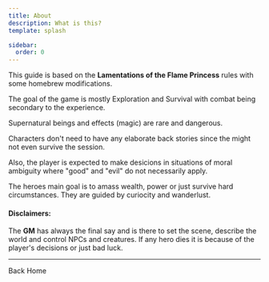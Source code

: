 ```yaml
---
title: About
description: What is this?
template: splash

sidebar:
  order: 0
---
```



This guide is based on the **Lamentations of the Flame Princess** rules with some homebrew modifications.

The goal of the game is mostly Exploration and Survival with combat being secondary to the experience.

Supernatural beings and effects (magic) are rare and dangerous.

Characters don't need to have any elaborate back stories since the might not even survive the session.

Also, the player is expected to make desicions in situations of moral ambiguity where "good" and "evil" do not
necessarily apply.

The heroes main goal is to amass wealth, power or just survive hard circumstances. They are guided by curiocity and
wanderlust.

#### Disclaimers:

The **GM** has always the final say and is there to set the scene, describe the world and control NPCs and creatures. If
any hero dies it is because of the player's decisions or just bad luck.

---

<LinkButton href="/" variant="secondary" icon="left-arrow" iconPlacement="start">
  Back Home
</LinkButton>
